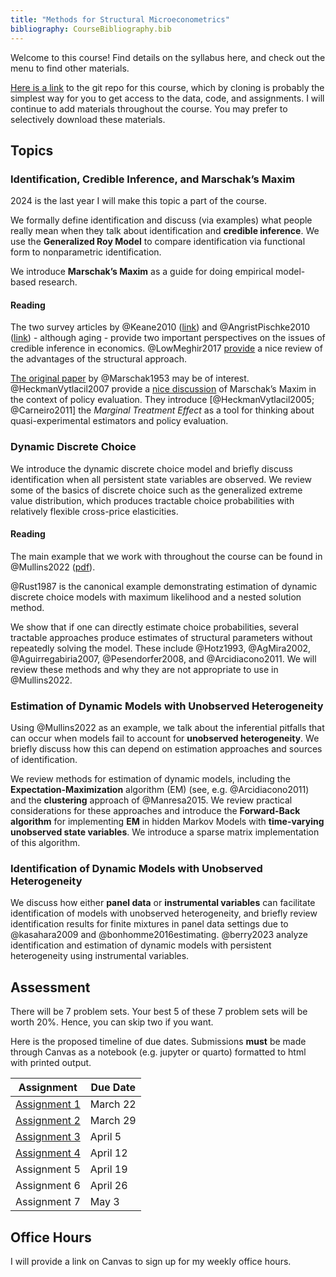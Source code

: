 ```yaml
---
title: "Methods for Structural Microeconometrics"
bibliography: CourseBibliography.bib
---
```


Welcome to this course! Find details on the syllabus here, and check out the menu to find other materials.

[Here is a link](https://github.com/josephmullins/structural-methods) to the git repo for this course, which by cloning is probably the simplest way for you to get access to the data, code, and assignments. I will continue to add materials throughout the course. You may prefer to selectively download these materials.

## Topics

### Identification, Credible Inference, and Marschak's Maxim

2024 is the last year I will make this topic a part of the course.

We formally define identification and discuss (via examples) what people really mean when they talk about identification and **credible inference**. We use the **Generalized Roy Model** to compare identification via functional form to nonparametric identification.

We introduce **Marschak's Maxim** as a guide for doing empirical model-based research.

#### Reading

The two survey articles by @Keane2010 ([link](/papers/KeaneJEP2010.pdf)) and @AngristPischke2010 ([link](/papers/TheCredibilityRevolutionInEmpiricalEconomics_AngristPischke_JEP_2010.pdf)) -  although aging - provide two important perspectives on the issues of credible inference in economics. @LowMeghir2017 [provide](/papers/TheUseOfStructuralModelsInEconometrics_LowMeghir_JEP_2017.pdf) a nice review of the advantages of the structural approach.

[The original paper](/papers/Marschak1953.pdf) by @Marschak1953 may be of interest. @HeckmanVytlacil2007 provide a [nice discussion](/papers/HeckmanVytlacilHandbook2007.pdf) of Marschak's Maxim in the context of policy evaluation. They introduce [@HeckmanVytlacil2005; @Carneiro2011] the *Marginal Treatment Effect* as a tool for thinking about quasi-experimental estimators and policy evaluation.

### Dynamic Discrete Choice

We introduce the dynamic discrete choice model and briefly discuss identification when all persistent state variables are observed. We review some of the basics of discrete choice such as the generalized extreme value distribution, which produces tractable choice probabilities with relatively flexible cross-price elasticities.

#### Reading

The main example that we work with throughout the course can be found in @Mullins2022 ([pdf](/papers/DesigningCashTransfers_Children_Draft.pdf])). 

@Rust1987 is the canonical example demonstrating estimation of dynamic discrete choice models with maximum likelihood and a nested solution method. 

We show that if one can directly estimate choice probabilities, several tractable approaches produce estimates of structural parameters without repeatedly solving the model. These include @Hotz1993, @AgMira2002, @Aguirregabiria2007, @Pesendorfer2008, and @Arcidiacono2011. We will review these methods and why they are not appropriate to use in @Mullins2022.

### Estimation of Dynamic Models with Unobserved Heterogeneity

Using @Mullins2022 as an example, we talk about the inferential pitfalls that can occur when models fail to account for **unobserved heterogeneity**. We briefly discuss how this can depend on estimation approaches and sources of identification.

We review methods for estimation of dynamic models, including the **Expectation-Maximization** algorithm (EM) (see, e.g. @Arcidiacono2011) and the **clustering** approach of @Manresa2015. We review practical considerations for these approaches and introduce the **Forward-Back algorithm** for implementing **EM** in hidden Markov Models with **time-varying unobserved state variables**. We introduce a sparse matrix implementation of this algorithm.


### Identification of Dynamic Models with Unobserved Heterogeneity

We discuss how either **panel data** or **instrumental variables** can facilitate identification of models with unobserved heterogeneity, and briefly review identification results for finite mixtures in panel data settings due to @kasahara2009 and @bonhomme2016estimating. @berry2023 analyze identification and estimation of dynamic models with persistent heterogeneity using instrumental variables.

## Assessment

There will be 7 problem sets. Your best 5 of these 7 problem sets will be worth 20%. Hence, you can skip two if you want. 

Here is the proposed timeline of due dates. Submissions **must** be made through Canvas as a notebook (e.g. jupyter or quarto) formatted to html with printed output. 

| Assignment | Due Date |
| ---------- | -------- |
| [Assignment 1](assignments/Assignment-1.qmd) | March 22 |
| [Assignment 2](assignments/Assignment-2.qmd) | March 29 | 
| [Assignment 3](assignments/Assignment-3.ipynb) | April 5 | 
| [Assignment 4](assignments/Assignment-4.qmd) | April 12 | 
| Assignment 5 | April 19 | 
| Assignment 6 | April 26 | 
| Assignment 7 | May 3 | 

## Office Hours

I will provide a link on Canvas to sign up for my weekly office hours.


